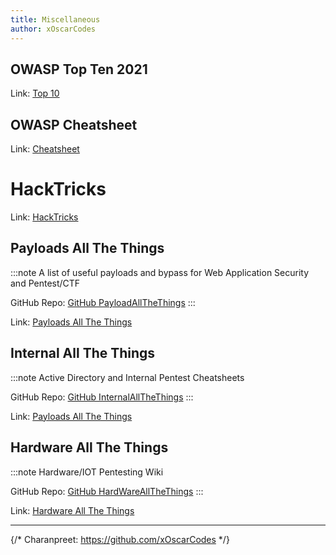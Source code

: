 ```yaml
---
title: Miscellaneous
author: xOscarCodes 
---
```




## OWASP Top Ten 2021
Link: [Top 10](https://cheatsheetseries.owasp.org/IndexTopTen.html)

## OWASP Cheatsheet
Link: [Cheatsheet](https://cheatsheetseries.owasp.org/index.html)

# HackTricks
Link: [HackTricks](https://book.hacktricks.xyz/welcome/readme)

## Payloads All The Things
:::note
A list of useful payloads and bypass for Web Application Security and Pentest/CTF 

GitHub Repo: [GitHub PayloadAllTheThings](https://github.com/swisskyrepo/PayloadsAllTheThings)
:::

Link: [Payloads All The Things](https://swisskyrepo.github.io/PayloadsAllTheThings/)

## Internal All The Things
:::note
Active Directory and Internal Pentest Cheatsheets 

GitHub Repo: [GitHub InternalAllTheThings](https://swisskyrepo.github.io/InternalAllTheThings/)
:::

Link: [Payloads All The Things](https://swisskyrepo.github.io/PayloadsAllTheThings/)

## Hardware All The Things
:::note
Hardware/IOT Pentesting Wiki 

GitHub Repo: [GitHub HardWareAllTheThings](https://github.com/swisskyrepo/HardwareAllTheThings)
:::

Link: [Hardware All The Things](https://swisskyrepo.github.io/HardwareAllTheThings/)

---
<Footer />

{/* Charanpreet: https://github.com/xOscarCodes */}